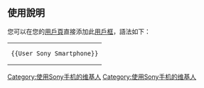{{Userbox
  |border-c = #000000
  |border-s = 1
  |id-c        = #FFFFFF
  |id-fc       = #000000
  |info-c     = #FFFFFF
  |info-s     = 8.6
  |info-fc    = #000000
  |id           = [[File:Sony logo.svg|40px]][[File:Xperia Logo.svg|40px|link=Xperia]]
  |info        = 該用戶使用[[索尼|SONY]]的[[智慧型手機]]。
}}

<includeonly>[[Category:使用Sony手机的维基人]]</includeonly>
<noinclude>
<div style="clear: both; float: left;"></div>
<br>

== 使用說明 ==
您可以在您的[[維基百科:用戶頁|用戶頁]]直接添加此[[維基百科:用戶框|用戶框]]，語法如下：
{| style="background: transparent; float: left;"
|<pre>{{User Sony Smartphone}}</pre>
|}
[[Category:使用Sony手机的维基人]]
</noinclude>